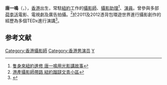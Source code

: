 {{藝人
|姓名 = 唐一鳴
|類型 = 攝影師
|英文名 = Steven Tong
|羅馬拼音 = Tong Yat Ming
|別名 = 唐浩恆
|出生日期 = {{birth_date_and_age|1988|10|25}}
|出生地點 = {{BHKG}}
|語言 = 粵語﹑國語﹑英語
|籍貫 = [[廣東|廣東]][[廣州|廣州]]
|國籍 = {{CNHK}}
|教育程度 = 碩士
|職業 = [[攝影師|攝影師]]、[[演員|演員]]、[[攝影助理|攝影助理]]
| 網站 = http://steventongart.com
| imdb = 5704588
}}

'''唐一鳴'''（{{lang|en|Steven Tong}}，{{bd|1988年|10月25日|catIdx=T唐}}），[[香港|香港]]出生，常駐[[紐約|紐約]]工作的[[攝影師|攝影師]]、[[攝影助理|攝影助理]]<ref>[http://ny.stgloballink.com/community/2014/1117/154924.shtml 隻身來紐約進修 唐一鳴用光影講故事]{{Dead link|date=2018年7月 |bot=InternetArchiveBot |fix-attempted=no }}</ref>、[[演員|演員]]。曾參與多部[[荷李活|荷李活]]電影、電視劇及廣告拍攝。<ref>[http://news.mingpao.com/pns1504151429035355376 港產攝影師帶路 紐約蹓躂文青小區]</ref>於2011及2012憑背包環遊世界進行攝影創作的經歷為多個TEDx進行演講<ref>{{Cite web |url=https://www.ted.com/tedx/events/3649 |title=TEDxGDUFS 因此我旅行 |accessdate=2015-04-28 |archive-date=2018-02-06 |archive-url=https://web.archive.org/web/20180206101824/https://www.ted.com/tedx/events/3649 |dead-url=no }}</ref>。

==参考文献==
{{Reflist}}

{{DEFAULTSORT:tang yiming}}
[[Category:香港攝影師|Category:香港攝影師]]
[[Category:香港男演员|Category:香港男演员]]
[[Category:唐姓|Y]]
{{HK-bio-stub}}
